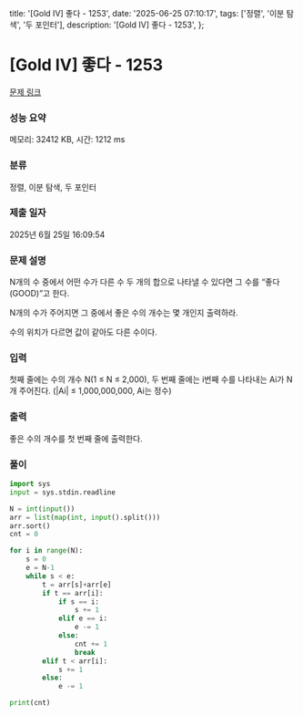   title: '[Gold IV] 좋다 - 1253',
  date: '2025-06-25 07:10:17',
  tags: ['정렬', '이분 탐색', '두 포인터'],
  description: '[Gold IV] 좋다 - 1253',
};

# [Gold IV] 좋다 - 1253 

[문제 링크](https://www.acmicpc.net/problem/1253) 

### 성능 요약

메모리: 32412 KB, 시간: 1212 ms

### 분류

정렬, 이분 탐색, 두 포인터

### 제출 일자

2025년 6월 25일 16:09:54

### 문제 설명

N개의 수 중에서 어떤 수가 다른 수 두 개의 합으로 나타낼 수 있다면 그 수를 “좋다(GOOD)”고 한다.

N개의 수가 주어지면 그 중에서 좋은 수의 개수는 몇 개인지 출력하라.

수의 위치가 다르면 값이 같아도 다른 수이다.

### 입력 

 첫째 줄에는 수의 개수 N(1 ≤ N ≤ 2,000), 두 번째 줄에는 i번째 수를 나타내는 Ai가 N개 주어진다. (|Ai| ≤ 1,000,000,000, Ai는 정수)

### 출력 

 좋은 수의 개수를 첫 번째 줄에 출력한다.

### 풀이
```python
import sys
input = sys.stdin.readline

N = int(input())
arr = list(map(int, input().split()))
arr.sort()
cnt = 0

for i in range(N):
    s = 0
    e = N-1
    while s < e:
        t = arr[s]+arr[e]
        if t == arr[i]:
            if s == i:
                s += 1
            elif e == i:
                e -= 1
            else:
                cnt += 1
                break
        elif t < arr[i]:
            s += 1
        else:
            e -= 1

print(cnt)
```